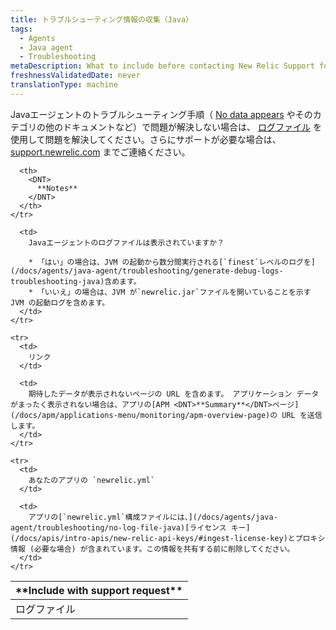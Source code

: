 ```yaml
---
title: トラブルシューティング情報の収集（Java）
tags:
  - Agents
  - Java agent
  - Troubleshooting
metaDescription: What to include before contacting New Relic Support for help with your Java agent.
freshnessValidatedDate: never
translationType: machine
---
```


Javaエージェントのトラブルシューティング手順（ [No data appears](/docs/apm/agents/java-agent/troubleshooting/no-data-appears-java) やそのカテゴリの他のドキュメントなど）で問題が解決しない場合は、 [ログファイル](#logfiles) を使用して問題を解決してください。さらにサポートが必要な場合は、 [support.newrelic.com](https://support.newrelic.com) までご連絡ください。

<table>
  <thead>
    <tr>
      <th width={200}>
        <DNT>
          **Include with support request**
        </DNT>
      </th>

      <th>
        <DNT>
          **Notes**
        </DNT>
      </th>
    </tr>
  </thead>

  <tbody>
    <tr id="logfiles">
      <td>
        ログファイル
      </td>

      <td>
        Javaエージェントのログファイルは表示されていますか？

        * 「はい」の場合は、JVM の起動から数分間実行される[`finest`レベルのログを](/docs/agents/java-agent/troubleshooting/generate-debug-logs-troubleshooting-java)含めます。
        * 「いいえ」の場合は、JVM が`newrelic.jar`ファイルを開いていることを示す JVM の起動ログを含めます。
      </td>
    </tr>

    <tr>
      <td>
        リンク
      </td>

      <td>
        期待したデータが表示されないページの URL を含めます。 アプリケーション データがまったく表示されない場合は、アプリの[APM <DNT>**Summary**</DNT>ページ](/docs/apm/applications-menu/monitoring/apm-overview-page)の URL を送信します。
      </td>
    </tr>

    <tr>
      <td>
        あなたのアプリの `newrelic.yml`
      </td>

      <td>
        アプリの[`newrelic.yml`構成ファイルには、](/docs/agents/java-agent/troubleshooting/no-log-file-java)[ライセンス キー](/docs/apis/intro-apis/new-relic-api-keys/#ingest-license-key)とプロキシ情報 (必要な場合) が含まれています。この情報を共有する前に削除してください。
      </td>
    </tr>
  </tbody>
</table>
